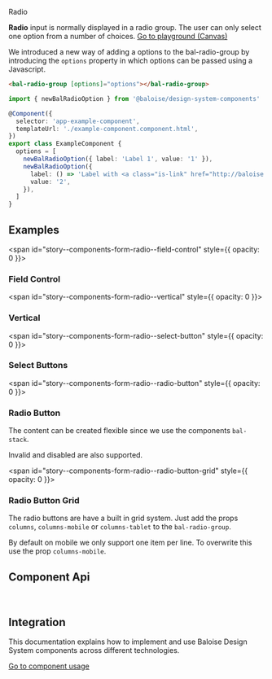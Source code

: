 
<bal-doc-banner id="story--components-form-radio--basic" >Radio</bal-doc-banner>

<bal-doc-lead>
  <b>Radio</b> input is normally displayed in a radio group. The user can only select one option from a number of
  choices.
</bal-doc-lead>

<Canvas withSource="open">
  <Story id="components-form-radio--basic" />
</Canvas>

<bal-doc-app>
  <bal-button-group class="mb-large" position="center">
    <a class="button is-primary" href="?path=/story/components-form-radio--basic">
      Go to playground (Canvas)
    </a>
    <bal-doc-code-sandbox
      framework="angular"
      template={Basic.parameters.docs.source.code}
      modules="radio"
    ></bal-doc-code-sandbox>
    <bal-doc-code-sandbox
      framework="html"
      template={Basic.parameters.docs.source.code}
      modules="radio"
    ></bal-doc-code-sandbox>
  </bal-button-group>
</bal-doc-app>

We introduced a new way of adding a options to the bal-radio-group
by introducing the `options` property in which options can be passed using a Javascript.

```html
<bal-radio-group [options]="options"></bal-radio-group>
```

```typescript
import { newBalRadioOption } from '@baloise/design-system-components'

@Component({
  selector: 'app-example-component',
  templateUrl: './example-component.component.html',
})
export class ExampleComponent {
  options = [
    newBalRadioOption({ label: 'Label 1', value: '1' }),
    newBalRadioOption({
      label: () => 'Label with <a class="is-link" href="http://baloise.com">Link</a>',
      value: '2',
    }),
  ]
}
```

## Examples

<span id="story--components-form-radio--field-control" style={{ opacity: 0 }}></span>

### Field Control

<Canvas>
  <Story id="components-form-radio--field-control" />
</Canvas>

<span id="story--components-form-radio--vertical" style={{ opacity: 0 }}></span>

### Vertical

<Canvas>
  <Story id="components-form-radio--vertical" />
</Canvas>

<span id="story--components-form-radio--select-button" style={{ opacity: 0 }}></span>

### Select Buttons

<Canvas>
  <Story id="components-form-radio--select-button" />
</Canvas>

<span id="story--components-form-radio--radio-button" style={{ opacity: 0 }}></span>

### Radio Button

The content can be created flexible since we use the components `bal-stack`.

Invalid and disabled are also supported.

<Canvas>
  <Story id="components-form-radio--radio-button" />
</Canvas>

<span id="story--components-form-radio--radio-button-grid" style={{ opacity: 0 }}></span>

### Radio Button Grid

The radio buttons are have a built in grid system. Just add the props `columns`, `columns-mobile` or `columns-tablet` to the `bal-radio-group`.

By default on mobile we only support one item per line. To overwrite this use the prop `columns-mobile`.

<Canvas>
  <Story id="components-form-radio--radio-button-grid" />
</Canvas>

## Component Api


<Description markdown={radioGroup} />
<Description markdown={readme} />
<Description markdown={radioButton} />

<br />

## Integration

This documentation explains how to implement and use Baloise Design System components across different technologies.

<a class="button is-primary" href="?path=/docs/development-components--page">
  Go to component usage
</a>


<Description markdown={testing} />

<bal-doc-github link="/components/form/bal-radio/stories/bal-radio.docs.mdx"></bal-doc-github>
